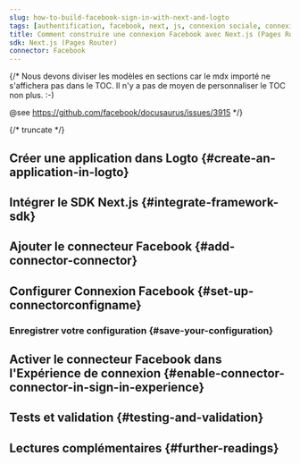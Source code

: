 ```yaml
---
slug: how-to-build-facebook-sign-in-with-next-and-logto
tags: [authentification, facebook, next, js, connexion sociale, connexion, login]
title: Comment construire une connexion Facebook avec Next.js (Pages Router)
sdk: Next.js (Pages Router)
connector: Facebook
---
```


{/*
  Nous devons diviser les modèles en sections car le mdx importé ne s'affichera pas dans le TOC.
  Il n'y a pas de moyen de personnaliser le TOC non plus. :-)

  @see https://github.com/facebook/docusaurus/issues/3915
*/}




{/* truncate */}

<Intro connector={connector} sdk="Next.js (Pages Router)" link="https://nextjs.org" />

## Créer une application dans Logto \{#create-an-application-in-logto}

<CreateApplication type="Traditional web" framework="Next.js" />

## Intégrer le SDK Next.js \{#integrate-framework-sdk}

<IntegrateSdk />

## Ajouter le connecteur Facebook \{#add-connector-connector}

<AddSocialConnector connector={connector} framework="Next.js" />

## Configurer Connexion Facebook \{#set-up-connectorconfigname}

<ConnectorGuide />

### Enregistrer votre configuration \{#save-your-configuration}

<SaveYourConfiguration connector={connector} />

## Activer le connecteur Facebook dans l'Expérience de connexion \{#enable-connector-connector-in-sign-in-experience}

<EnableSocialConnector connector={connector} />

## Tests et validation \{#testing-and-validation}

<TestingAndValidation connector={connector} sdk="Next.js (Pages Router)" />

## Lectures complémentaires \{#further-readings}

<FurtherReadings />